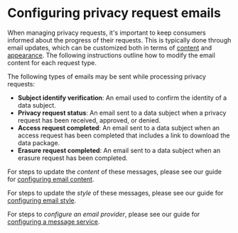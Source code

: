 

# Configuring privacy request emails

When managing privacy requests, it's important to keep consumers informed about the progress of their requests. This is typically done through email updates, which can be customized both in terms of [content](/user-guides/privacy-requests/configure-email/email-content) and [appearance](/user-guides/privacy-requests/configure-email/email-style). The following instructions outline how to modify the email content for each request type.

The following types of emails may be sent while processing privacy requests:
* **Subject identify verification**: An email used to confirm the identity of a data subject.
* **Privacy request status**: An email sent to a data subject when a privacy request has been received, approved, or denied.
* **Access request completed**: An email sent to a data subject when an access request has been completed that includes a link to download the data package.
* **Erasure request completed**: An email sent to a data subject when an erasure request has been completed.

For steps to update the _content_ of these messages, please see our guide for [configuring email content](/user-guides/privacy-requests/configure-email/email-content).

For steps to update the _style_ of these messages, please see our guide for [configuring email style](/user-guides/privacy-requests/configure-email/email-style).

For steps to _configure an email provider_, please see our guide for [configuring a message service](/dev-docs/configuration/privacy-requests/subject-identity-verification#configure-a-messaging-service).
